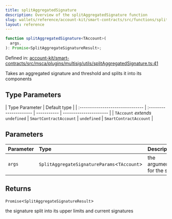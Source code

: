 ```yaml
---
title: splitAggregatedSignature
description: Overview of the splitAggregatedSignature function
slug: wallets/reference/account-kit/smart-contracts/src/functions/splitAggregatedSignature
layout: reference
---
```


```ts
function splitAggregatedSignature<TAccount>(
  args,
): Promise<SplitAggregateSignatureResult>;
```

Defined in: [account-kit/smart-contracts/src/msca/plugins/multisig/utils/splitAggregatedSignature.ts:41](https://github.com/alchemyplatform/aa-sdk/blob/923a52171f7246172caf350853843e6680197da9/account-kit/smart-contracts/src/msca/plugins/multisig/utils/splitAggregatedSignature.ts#L41)

Takes an aggregated signature and threshold and splits it into its components

## Type Parameters

| Type Parameter                   | Default type           |
| :------------------------------- | :--------------------- | ----------- | ---------------------- |
| `TAccount` _extends_ `undefined` | `SmartContractAccount` | `undefined` | `SmartContractAccount` |

## Parameters

| Parameter | Type                                         | Description                 |
| :-------- | :------------------------------------------- | :-------------------------- |
| `args`    | `SplitAggregateSignatureParams`\<`TAccount`> | the arguments for the split |

## Returns

`Promise`\<`SplitAggregateSignatureResult`>

the signature split into its upper limits and current signatures
